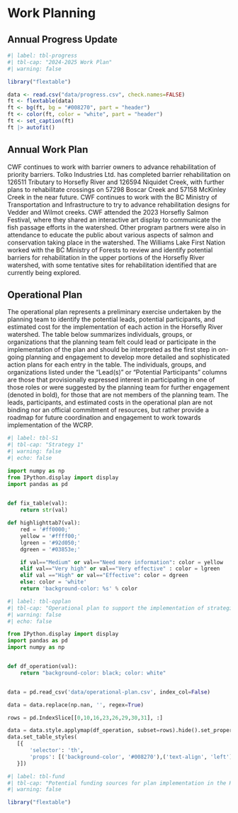 # Work Planning {-}

## Annual Progress Update {-}
```r
#| label: tbl-progress
#| tbl-cap: "2024-2025 Work Plan"
#| warning: false

library("flextable")

data <- read.csv("data/progress.csv", check.names=FALSE)
ft <- flextable(data)
ft <- bg(ft, bg = "#008270", part = "header")
ft <- color(ft, color = "white", part = "header")
ft <- set_caption(ft)
ft |> autofit() 
```

## Annual Work Plan {-}
CWF continues to work with barrier owners to advance rehabilitation of priority barriers. Tolko Industries Ltd. has completed barrier rehabilitation on 126511 Tributary to Horsefly River and 126594 Niquidet Creek, with further plans to rehabilitate crossings on 57298 Boscar Creek and 57158 McKinley Creek in the near future. CWF continues to work with the BC Ministry of Transportation and Infrastructure to try to advance rehabilitation designs for Vedder and Wilmot creeks. CWF attended the 2023 Horsefly Salmon Festival, where they shared an interactive art display to communicate the fish passage efforts in the watershed. Other program partners were also in attendance to educate the public about various aspects of salmon and conservation taking place in the watershed. The Williams Lake First Nation worked with the BC Ministry of Forests to review and identify potential barriers for rehabilitation in the upper portions of the Horsefly River watershed, with some tentative sites for rehabilitation identified that are currently being explored.

## Operational Plan {-}

The operational plan represents a preliminary exercise undertaken by the planning team to identify the potential leads, potential participants, and estimated cost for the implementation of each action in the Horsefly River watershed. The table below summarizes individuals, groups, or organizations that the planning team felt could lead or participate in the implementation of the plan and should be interpreted as the first step in on-going planning and engagement to develop more detailed and sophisticated action plans for each entry in the table. The individuals, groups, and organizations listed under the "Lead(s)" or "Potential Participants" columns are those that provisionally expressed interest in participating in one of those roles or were suggested by the planning team for further engagement (denoted in bold), for those that are not members of the planning team. The leads, participants, and estimated costs in the operational plan are not binding nor an official commitment of resources, but rather provide a roadmap for future coordination and engagement to work towards implementation of the WCRP.

```python
#| label: tbl-S1
#| tbl-cap: "Strategy 1"
#| warning: false
#| echo: false

import numpy as np
from IPython.display import display
import pandas as pd

 
def fix_table(val):
    return str(val)

def highlighttab7(val):
    red = '#ff0000;'
    yellow = '#ffff00;'
    lgreen = '#92d050;'
    dgreen = '#03853e;'

    if val=="Medium" or val=="Need more information": color = yellow
    elif val=="Very high" or val=="Very effective" : color = lgreen
    elif val =="High" or val=="Effective": color = dgreen
    else: color = 'white'
    return 'background-color: %s' % color

```

```python
#| label: tbl-opplan
#| tbl-cap: "Operational plan to support the implementation of strategies and actions to improve connectivity for target species in the Horsefly River watershed."
#| warning: false
#| echo: false

from IPython.display import display
import pandas as pd
import numpy as np


def df_operation(val):
    return "background-color: black; color: white"


data = pd.read_csv('data/operational-plan.csv', index_col=False)

data = data.replace(np.nan, '', regex=True)

rows = pd.IndexSlice[[0,10,16,23,26,29,30,31], :]

data = data.style.applymap(df_operation, subset=rows).hide().set_properties(**{'text-align': 'left'})
data.set_table_styles(
   [{
       'selector': 'th',
       'props': [('background-color', '#008270'),('text-align', 'left')]
   }])

```

```r
#| label: tbl-fund
#| tbl-cap: "Potential funding sources for plan implementation in the Horsefly River watershed. The Canadian Wildlife Federation and the planning team can coordinate proposal submission through these sources."
#| warning: false

library("flextable")

```

